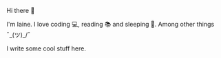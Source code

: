 
<Head>
  <title>blog | about me</title>
  <meta name="viewport" content="initial-scale=1.0, width=device-width" />
</Head>

<Wrapper>

<MyPortrait />

Hi there 👋

I'm Iaine. I love coding 💻, reading 📚 and sleeping 🛌. Among other things ¯\_(ツ)\_/¯

I write some cool stuff here.

<MyLinks/>
</Wrapper>
